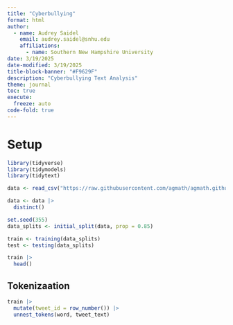 ```yaml
---
title: "Cyberbullying"
format: html
author: 
  - name: Audrey Saidel
    email: audrey.saidel@snhu.edu
    affiliations: 
      - name: Southern New Hampshire University
date: 3/19/2025
date-modified: 3/19/2025
title-block-banner: "#F9629F"
description: "Cyberbullying Text Analysis"
theme: journal
toc: true
execute:
  freeze: auto
code-fold: true
---
```

# Setup
```r
library(tidyverse)
library(tidymodels)
library(tidytext)

data <- read_csv("https://raw.githubusercontent.com/agmath/agmath.github.io/refs/heads/master/data/classification/cyberbullying_tweets.csv")

data <- data |>
  distinct() 

set.seed(355)
data_splits <- initial_split(data, prop = 0.85)

train <- training(data_splits)
test <- testing(data_splits)
```


```r
train |>
  head()
```

## Tokenizaation
```r
train |>
  mutate(tweet_id = row_number()) |>
  unnest_tokens(word, tweet_text)
```

